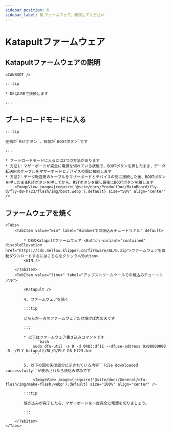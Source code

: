 ```yaml
---
sidebar_position: 6
sidebar_label: BLファームウェア、無視してください
---
```



# Katapultファームウェア

## Katapultファームウェアの説明

    <CANBOOT />

    :::tip

    * D8はUSBで接続します

    :::

## ブートロードモードに入る

    :::tip

    左側が`RSTボタン`、右側が`BOOTボタン`です

    :::

    * ブートロードモードに入るには2つの方法があります
    * 方法1：マザーボードが完全に電源を切れている状態で、BOOTボタンを押したまま、データ転送用のケーブルをマザーボードとデバイスの間に接続します
    * 方法2：データ転送用のケーブルをマザーボードとデバイスの間に接続した後、BOOTボタンを押したままRSTボタンを押してから、RSTボタンを離し最後にBOOTボタンを離します
        <ImageView image={require('@site/docs/ProductDoc/MainBoard/fly-d/fly-d8-h723/flash/img/boot.webp').default} size="50%" align="center" />

## ファームウェアを焼く

    <Tabs>
        <TabItem value="win" label="Windowsでの焼込みチュートリアル" default>

            * D8のKatapultファームウェア <Button variant="contained" disableElevation href="https://cdn.mellow.klipper.cn/firmware/BL/D.zip">ファームウェアを自動ダウンロードするにはこちらをクリック</Button>
            <WIN />

        </TabItem>
        <TabItem value="linux" label="アップストリームツールでの焼込みチュートリアル">

            <Katapult />

            4. ファームウェアを焼く

            :::tip

            どちらか一方のファームウェアだけ焼けば大丈夫です

            :::

            * 以下はファームウェア書き込みコマンドです
                ```bash
                sudo dfu-util -a 0 -d 0483:df11 --dfuse-address 0x08000000 -D ~/FLY_Katapult/BL/D/FLY_D8_H723.bin
                ```

            5. 以下の図の矢印部分に示されている内容``File downloaded successfully``が表示されたら焼込み成功です

                <ImageView image={require('@site/docs/General/dfu-flash/img/make-flash.webp').default} size="100%" align="center" />

            :::tip

            焼き込みが完了したら、マザーボードを一度完全に電源を切りましょう。

            :::

        </TabItem>
    </Tabs>